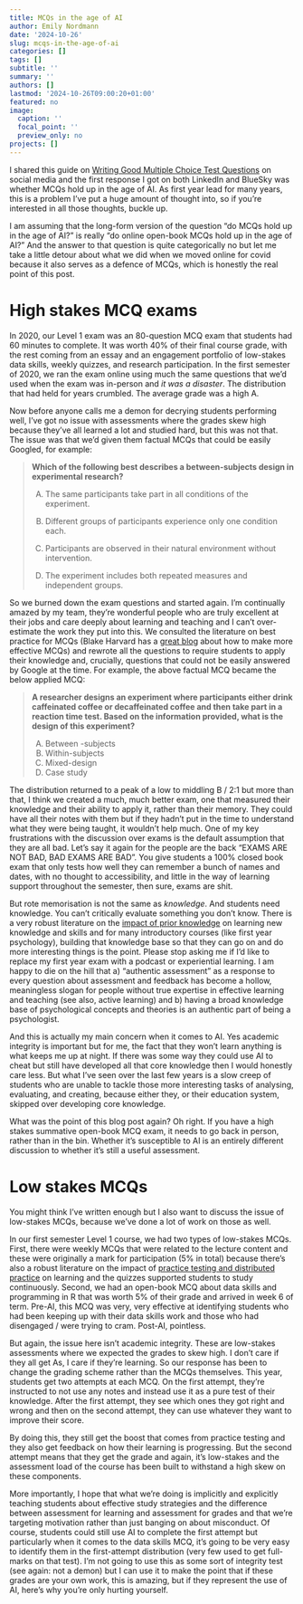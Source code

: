 ```yaml
---
title: MCQs in the age of AI
author: Emily Nordmann
date: '2024-10-26'
slug: mcqs-in-the-age-of-ai
categories: []
tags: []
subtitle: ''
summary: ''
authors: []
lastmod: '2024-10-26T09:00:20+01:00'
featured: no
image:
  caption: ''
  focal_point: ''
  preview_only: no
projects: []
---
```


I shared this guide on [Writing Good Multiple Choice Test Questions](https://cft.vanderbilt.edu/guides-sub-pages/writing-good-multiple-choice-test-questions/) on social media and the first response I got on both LinkedIn and BlueSky was whether MCQs hold up in the age of AI. As first year lead for many years, this is a problem I've put a huge amount of thought into, so if you're interested in all those thoughts, buckle up.

I am assuming that the long-form version of the question "do MCQs hold up in the age of AI?" is really "do online open-book MCQs hold up in the age of AI?" And the answer to that question is quite categorically no but let me take a little detour about what we did when we moved online for covid because it also serves as a defence of MCQs, which is honestly the real point of this post.

# High stakes MCQ exams

In 2020, our Level 1 exam was an 80-question MCQ exam that students had 60 minutes to complete. It was worth 40% of their final course grade, with the rest coming from an essay and an engagement portfolio of low-stakes data skills, weekly quizzes, and research participation. In the first semester of 2020, we ran the exam online using much the same questions that we'd used when the exam was in-person and *it was a disaster*. The distribution that had held for years crumbled. The average grade was a high A.

Now before anyone calls me a demon for decrying students performing well, I've got no issue with assessments where the grades skew high because they've all learned a lot and studied hard, but this was not that. The issue was that we'd given them factual MCQs that could be easily Googled, for example:

> **Which of the following best describes a between-subjects design in experimental research?**
>
> A)  The same participants take part in all conditions of the experiment.
>
> B)  Different groups of participants experience only one condition each.
>
> C)  Participants are observed in their natural environment without intervention.
>
> D)  The experiment includes both repeated measures and independent groups.

So we burned down the exam questions and started again. I'm continually amazed by my team, they're wonderful people who are truly excellent at their jobs and care deeply about learning and teaching and I can't over-estimate the work they put into this. We consulted the literature on best practice for MCQs (Blake Harvard has a [great blog](https://theeffortfuleducator.com/?s=multiple+choice) about how to make more effective MCQs) and rewrote all the questions to require students to apply their knowledge and, crucially, questions that could not be easily answered by Google at the time. For example, the above factual MCQ became the below applied MCQ:

> **A researcher designs an experiment where participants either drink caffeinated coffee or decaffeinated coffee and then take part in a reaction time test. Based on the information provided, what is the design of this experiment?**
>
> A)  Between -subjects
> B)  Within-subjects
> C)  Mixed-design
> D)  Case study

The distribution returned to a peak of a low to middling B / 2:1 but more than that, I think we created a much, much better exam, one that measured their knowledge and their ability to apply it, rather than their memory. They could have all their notes with them but if they hadn't put in the time to understand what they were being taught, it wouldn't help much. One of my key frustrations with the discussion over exams is the default assumption that they are all bad. Let's say it again for the people are the back "EXAMS ARE NOT BAD, BAD EXAMS ARE BAD". You give students a 100% closed book exam that only tests how well they can remember a bunch of names and dates, with no thought to accessibility, and little in the way of learning support throughout the semester, then sure, exams are shit.

But rote memorisation is not the same as *knowledge*. And students need knowledge. You can't critically evaluate something you don't know. There is a very robust literature on the [impact of prior knowledge](https://keepteaching.unc.edu/wp-content/uploads/sites/1160/2020/07/Schneider-Preckel-2017.pdf) on learning new knowledge and skills and for many introductory courses (like first year psychology), building that knowledge base so that they can go on and do more interesting things is the point. Please stop asking me if I'd like to replace my first year exam with a podcast or experiential learning. I am happy to die on the hill that a) "authentic assessment" as a response to every question about assessment and feedback has become a hollow, meaningless slogan for people without true expertise in effective learning and teaching (see also, active learning) and b) having a broad knowledge base of psychological concepts and theories is an authentic part of being a psychologist.

And this is actually my main concern when it comes to AI. Yes academic integrity is important but for me, the fact that they won't learn anything is what keeps me up at night. If there was some way they could use AI to cheat but still have developed all that core knowledge then I would honestly care less. But what I've seen over the last few years is a slow creep of students who are unable to tackle those more interesting tasks of analysing, evaluating, and creating, because either they, or their education system, skipped over developing core knowledge.

What was the point of this blog post again? Oh right. If you have a high stakes summative open-book MCQ exam, it needs to go back in person, rather than in the bin. Whether it's susceptible to AI is an entirely different discussion to whether it's still a useful assessment.

# Low stakes MCQs

You might think I've written enough but I also want to discuss the issue of low-stakes MCQs, because we've done a lot of work on those as well.

In our first semester Level 1 course, we had two types of low-stakes MCQs. First, there were weekly MCQs that were related to the lecture content and these were originally a mark for participation (5% in total) because there's also a robust literature on the impact of [practice testing and distributed practice](https://pcl.sitehost.iu.edu/rgoldsto/courses/dunloskyimprovinglearning.pdf) on learning and the quizzes supported students to study continuously. Second, we had an open-book MCQ about data skills and programming in R that was worth 5% of their grade and arrived in week 6 of term. Pre-AI, this MCQ was very, very effective at identifying students who had been keeping up with their data skills work and those who had disengaged / were trying to cram. Post-AI, pointless.

But again, the issue here isn't academic integrity. These are low-stakes assessments where we expected the grades to skew high. I don't care if they all get As, I care if they're learning. So our response has been to change the grading scheme rather than the MCQs themselves. This year, students get two attempts at each MCQ. On the first attempt, they're instructed to not use any notes and instead use it as a pure test of their knowledge. After the first attempt, they see which ones they got right and wrong and then on the second attempt, they can use whatever they want to improve their score.

By doing this, they still get the boost that comes from practice testing and they also get feedback on how their learning is progressing. But the second attempt means that they get the grade and again, it's low-stakes and the assessment load of the course has been built to withstand a high skew on these components.

More importantly, I hope that what we're doing is implicitly and explicitly teaching students about effective study strategies and the difference between assessment for learning and assessment for grades and that we're targeting motivation rather than just banging on about misconduct. Of course, students could still use AI to complete the first attempt but particularly when it comes to the data skills MCQ, it's going to be very easy to identify them in the first-attempt distribution (very few used to get full-marks on that test). I'm not going to use this as some sort of integrity test (see again: not a demon) but I can use it to make the point that if these grades are your own work, this is amazing, but if they represent the use of AI, here's why you're only hurting yourself.
